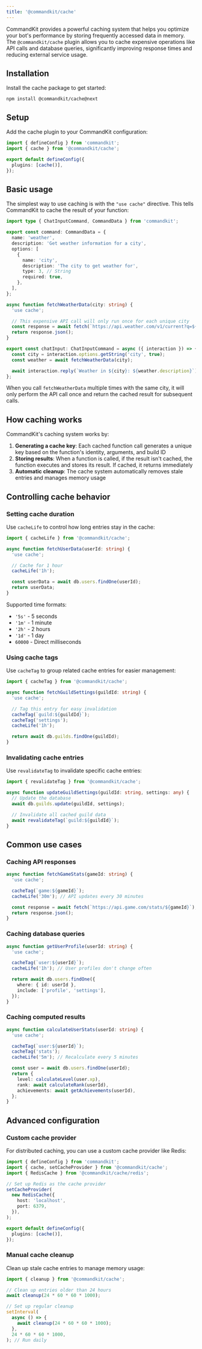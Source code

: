 ```yaml
---
title: '@commandkit/cache'
---
```


CommandKit provides a powerful caching system that helps you optimize
your bot's performance by storing frequently accessed data in memory.
The `@commandkit/cache` plugin allows you to cache expensive
operations like API calls and database queries, significantly
improving response times and reducing external service usage.

## Installation

Install the cache package to get started:

```npm
npm install @commandkit/cache@next
```

## Setup

Add the cache plugin to your CommandKit configuration:

```ts title="commandkit.config.ts"
import { defineConfig } from 'commandkit';
import { cache } from '@commandkit/cache';

export default defineConfig({
  plugins: [cache()],
});
```

## Basic usage

The simplest way to use caching is with the `"use cache"` directive.
This tells CommandKit to cache the result of your function:

```ts title="src/app/commands/weather.ts"
import type { ChatInputCommand, CommandData } from 'commandkit';

export const command: CommandData = {
  name: 'weather',
  description: 'Get weather information for a city',
  options: [
    {
      name: 'city',
      description: 'The city to get weather for',
      type: 3, // String
      required: true,
    },
  ],
};

async function fetchWeatherData(city: string) {
  'use cache';

  // This expensive API call will only run once for each unique city
  const response = await fetch(`https://api.weather.com/v1/current?q=${city}`);
  return response.json();
}

export const chatInput: ChatInputCommand = async ({ interaction }) => {
  const city = interaction.options.getString('city', true);
  const weather = await fetchWeatherData(city);

  await interaction.reply(`Weather in ${city}: ${weather.description}`);
};
```

When you call `fetchWeatherData` multiple times with the same city, it
will only perform the API call once and return the cached result for
subsequent calls.

## How caching works

CommandKit's caching system works by:

1. **Generating a cache key**: Each cached function call generates a
   unique key based on the function's identity, arguments, and build
   ID
2. **Storing results**: When a function is called, if the result isn't
   cached, the function executes and stores its result. If cached, it
   returns immediately
3. **Automatic cleanup**: The cache system automatically removes stale
   entries and manages memory usage

## Controlling cache behavior

### Setting cache duration

Use `cacheLife` to control how long entries stay in the cache:

```ts
import { cacheLife } from '@commandkit/cache';

async function fetchUserData(userId: string) {
  'use cache';

  // Cache for 1 hour
  cacheLife('1h');

  const userData = await db.users.findOne(userId);
  return userData;
}
```

Supported time formats:

- `'5s'` - 5 seconds
- `'1m'` - 1 minute
- `'2h'` - 2 hours
- `'1d'` - 1 day
- `60000` - Direct milliseconds

### Using cache tags

Use `cacheTag` to group related cache entries for easier management:

```ts
import { cacheTag } from '@commandkit/cache';

async function fetchGuildSettings(guildId: string) {
  'use cache';

  // Tag this entry for easy invalidation
  cacheTag(`guild:${guildId}`);
  cacheTag('settings');
  cacheLife('1h');

  return await db.guilds.findOne(guildId);
}
```

### Invalidating cache entries

Use `revalidateTag` to invalidate specific cache entries:

```ts
import { revalidateTag } from '@commandkit/cache';

async function updateGuildSettings(guildId: string, settings: any) {
  // Update the database
  await db.guilds.update(guildId, settings);

  // Invalidate all cached guild data
  await revalidateTag(`guild:${guildId}`);
}
```

## Common use cases

### Caching API responses

```ts
async function fetchGameStats(gameId: string) {
  'use cache';

  cacheTag(`game:${gameId}`);
  cacheLife('30m'); // API updates every 30 minutes

  const response = await fetch(`https://api.game.com/stats/${gameId}`);
  return response.json();
}
```

### Caching database queries

```ts
async function getUserProfile(userId: string) {
  'use cache';

  cacheTag(`user:${userId}`);
  cacheLife('1h'); // User profiles don't change often

  return await db.users.findOne({
    where: { id: userId },
    include: ['profile', 'settings'],
  });
}
```

### Caching computed results

```ts
async function calculateUserStats(userId: string) {
  'use cache';

  cacheTag(`user:${userId}`);
  cacheTag('stats');
  cacheLife('5m'); // Recalculate every 5 minutes

  const user = await db.users.findOne(userId);
  return {
    level: calculateLevel(user.xp),
    rank: await calculateRank(userId),
    achievements: await getAchievements(userId),
  };
}
```

## Advanced configuration

### Custom cache provider

For distributed caching, you can use a custom cache provider like
Redis:

```ts title="commandkit.config.ts"
import { defineConfig } from 'commandkit';
import { cache, setCacheProvider } from '@commandkit/cache';
import { RedisCache } from '@commandkit/cache/redis';

// Set up Redis as the cache provider
setCacheProvider(
  new RedisCache({
    host: 'localhost',
    port: 6379,
  }),
);

export default defineConfig({
  plugins: [cache()],
});
```

### Manual cache cleanup

Clean up stale cache entries to manage memory usage:

```ts
import { cleanup } from '@commandkit/cache';

// Clean up entries older than 24 hours
await cleanup(24 * 60 * 60 * 1000);

// Set up regular cleanup
setInterval(
  async () => {
    await cleanup(24 * 60 * 60 * 1000);
  },
  24 * 60 * 60 * 1000,
); // Run daily
```
